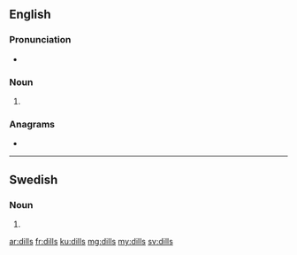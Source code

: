 ==English==

===Pronunciation===
* {{IPA|/dɪlz/|lang=en}}

===Noun===
{{head|en|noun plural form}}

# {{plural of|dill|lang=en}}

===Anagrams===
* {{l|en|S.D. Ill.}}

----

==Swedish==

===Noun===
{{head|sv|noun form}}

# {{sv-noun-form-indef-gen|dill}}

[[ar:dills]]
[[fr:dills]]
[[ku:dills]]
[[mg:dills]]
[[my:dills]]
[[sv:dills]]